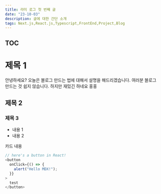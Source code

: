 ```yaml
---
title: 라미 로그 첫 번째 글
date: "23-10-03"
description: 글에 대한 간단 소개
tags: Next.js,React.js,Typescript,FrontEnd,Project,Blog
---
```


## TOC

# 제목 1

안녕하세요? 오늘은 블로그 만드는 법에 대해서 설명을 해드리겠습니다.
여러분 블로그 만드는 것 쉽지 않습니다. 하지만 재밌긴 하네요 홍홍

## 제목 2

### 제목 3

- 내용 1
- 내용 2

<Card>카드 내용</Card>

```js title="multiply.js" {3} showLineNumbers
// here's a button in React!
<button
  onClick={() => {
    alert("Hello MDX!");
  }}
>
  test
</button>
```

